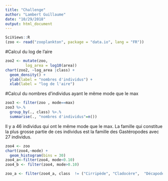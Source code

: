 ---
title: "Challenge"
author: "Lambert Guillaume"
date: "10/29/2018"
output: html_document
---

```{r setup, include=FALSE}
SciViews::R
(zoo <- read("zooplankton", package = "data.io", lang = "FR"))
```

#Calcul du log de l'aire
```{r}
zoo2 <- mutate(zoo,
         log_area = log10(area))
chart(zoo2, ~log_area |class) +
  geom_density() +
  ylab(label = "nombres d'individus") +
  xlab(label = "log de l'aire")
```

#Calcul du nombres d'individus ayant le même mode que le max
```{r}
zoo3 <- filter(zoo , mode==max)
zoo3 %>.% 
  group_by(., class) %>.%
  summarise(., "nombres d'individus"=n())
```
Il y a 46 individus qui ont le même mode que le max. La famille qui constitue la plus grosse partie de ces individus est la famille des Gastéropodes avec 27 individus.

```{r}
zoo4 <- zoo
chart(zoo4,~mode) +
  geom_histogram(bins = 30)
zoo4_a<-filter(zoo4, mode<0.10)
zoo4_b <- filter(zoo4, mode>0.10)
```
```{r}
zoo_a <- filter(zoo4_a, class  != ("Cirripède", "Cladocère",  "Décapode", "Malacostracé")
```

